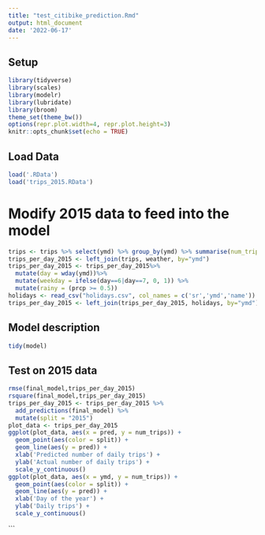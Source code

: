 ```yaml
---
title: "test_citibike_prediction.Rmd"
output: html_document
date: '2022-06-17'
---
```

## Setup
```r
library(tidyverse)
library(scales)
library(modelr)
library(lubridate)
library(broom)
theme_set(theme_bw())
options(repr.plot.width=4, repr.plot.height=3)
knitr::opts_chunk$set(echo = TRUE)
```

## Load Data
```r
load('.RData')
load('trips_2015.RData')
```

# Modify 2015 data to feed into the model

```r
trips <- trips %>% select(ymd) %>% group_by(ymd) %>% summarise(num_trips = n())
trips_per_day_2015 <- left_join(trips, weather, by="ymd")
trips_per_day_2015 <- trips_per_day_2015%>%
  mutate(day = wday(ymd))%>%
  mutate(weekday = ifelse(day==6|day==7, 0, 1)) %>%
  mutate(rainy = (prcp >= 0.5))
holidays <- read_csv("holidays.csv", col_names = c('sr','ymd','name')) %>% select(ymd) %>% mutate(holiday=1)
trips_per_day_2015 <- left_join(trips_per_day_2015, holidays, by="ymd") %>% mutate(holiday = ifelse(is.na(holiday), 0, 1))

```

## Model description
```r
tidy(model)
```

## Test on 2015 data
```r
rmse(final_model,trips_per_day_2015)
rsquare(final_model,trips_per_day_2015)
trips_per_day_2015 <- trips_per_day_2015 %>%
  add_predictions(final_model) %>%
  mutate(split = "2015")
plot_data <- trips_per_day_2015
ggplot(plot_data, aes(x = pred, y = num_trips)) +
  geom_point(aes(color = split)) +
  geom_line(aes(y = pred)) +
  xlab('Predicted number of daily trips') +
  ylab('Actual number of daily trips') +
  scale_y_continuous()
ggplot(plot_data, aes(x = ymd, y = num_trips)) +
  geom_point(aes(color = split)) +
  geom_line(aes(y = pred)) +
  xlab('Day of the year') +
  ylab('Daily trips') +
  scale_y_continuous()
```


```